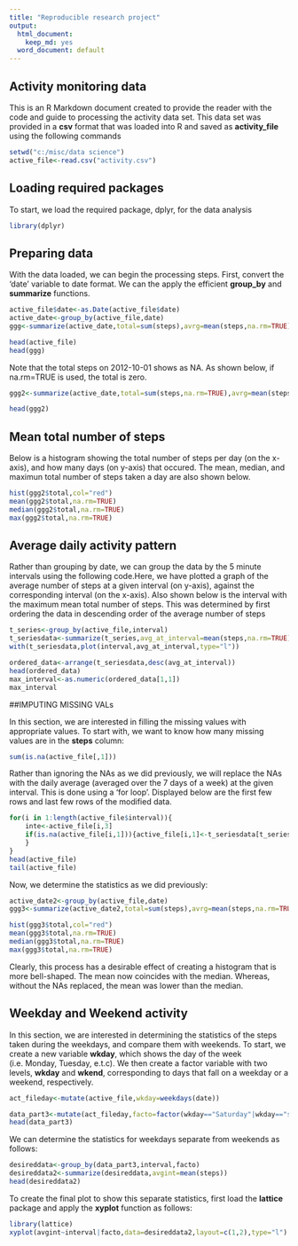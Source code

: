 ---
title: "Reproducible research project"
output:
  html_document: 
    keep_md: yes
  word_document: default
---

## Activity monitoring data

This is an R Markdown document created to provide the reader with the code and guide to processing the activity data set. This data set was provided in a **csv** format that was loaded into R and saved as **activity_file** using the following commands 


```{r load,echo=TRUE}
setwd("c:/misc/data science")
active_file<-read.csv("activity.csv")

```

## Loading required packages

To start, we load the required package, dplyr, for the data analysis
```{r loadpackage, echo=TRUE}
library(dplyr)
```
## Preparing data

With the data loaded, we can begin the processing steps. First, convert the 'date' variable to date format. We can the apply the efficient **group_by** and **summarize** functions.
```{r prep1, echo=TRUE}
active_file$date<-as.Date(active_file$date)
active_date<-group_by(active_file,date)
ggg<-summarize(active_date,total=sum(steps),avrg=mean(steps,na.rm=TRUE),maxi=max(steps),mini=min(steps))

head(active_file)
head(ggg)
```


Note that the total steps on 2012-10-01 shows as NA. As shown below, if na.rm=TRUE is used, the total is zero.
```{r prep2, echo=TRUE}

ggg2<-summarize(active_date,total=sum(steps,na.rm=TRUE),avrg=mean(steps,na.rm=TRUE),maxi=max(steps,na.rm=TRUE),mini=min(steps,na.rm=TRUE))

head(ggg2)
```

## Mean total number of steps

Below is a histogram showing the total number of steps per day (on the x-axis), and how many days (on y-axis) that occured. The mean, median, and maximun total number of steps taken a day are also shown below.

```{r plot1, echo=TRUE, dev='png'}

hist(ggg2$total,col="red")
mean(ggg2$total,na.rm=TRUE)
median(ggg2$total,na.rm=TRUE)
max(ggg2$total,na.rm=TRUE)
```

## Average daily activity pattern

Rather than grouping by date, we can group the data by the 5 minute intervals using the following code.Here, we have plotted a graph of the average number of steps at a given interval (on y-axis), against the corresponding interval (on the x-axis). Also shown below is the interval with the maximum mean total number of steps. This was determined by first ordering the data in descending order of the average number of steps

```{r plot2, echo=TRUE}

t_series<-group_by(active_file,interval)
t_seriesdata<-summarize(t_series,avg_at_interval=mean(steps,na.rm=TRUE))
with(t_seriesdata,plot(interval,avg_at_interval,type="l"))

ordered_data<-arrange(t_seriesdata,desc(avg_at_interval))
head(ordered_data)
max_interval<-as.numeric(ordered_data[1,1])
max_interval

```



##IMPUTING MISSING VALs

In this section, we are interested in filling the missing values with appropriate values. To start with, we want to know how many missing values are in the **steps** column:

```{r missingtotal, echo=TRUE}

sum(is.na(active_file[,1]))

```

Rather than ignoring the NAs as we did previously, we will replace the NAs with the daily average (averaged over the 7 days of a week) at the given interval. This is done using a 'for loop'. Displayed below are the first few rows and last few rows of the modified data.

```{r missing2, echo=TRUE}


for(i in 1:length(active_file$interval)){
	inte<-active_file[i,3]
	if(is.na(active_file[i,1])){active_file[i,1]<-t_seriesdata[t_seriesdata$interval==inte,2]
	}
}
head(active_file)
tail(active_file)
```

Now, we determine the statistics as we did previously:

```{r plot3, echo=TRUE, dev='png'}
active_date2<-group_by(active_file,date)
ggg3<-summarize(active_date2,total=sum(steps),avrg=mean(steps,na.rm=TRUE),maxi=max(steps),mini=min(steps))

hist(ggg3$total,col="red")
mean(ggg3$total,na.rm=TRUE)
median(ggg3$total,na.rm=TRUE)
max(ggg3$total,na.rm=TRUE)
```

Clearly, this process has a desirable effect of creating a histogram that is more bell-shaped. The mean now coincides with the median. Whereas, without the NAs replaced, the mean was lower than the median.


## Weekday and Weekend activity

In this section, we are interested in determining the statistics of the steps taken during the weekdays, and compare them with weekends. To start, we create a new variable **wkday**, which shows the day of the week (i.e. Monday, Tuesday, e.t.c). We then create a factor variable with two levels, **wkday** and **wkend**, corresponding to days that fall on a weekday or a weekend, respectively. 
```{r dayofweek, echo=TRUE}

act_fileday<-mutate(active_file,wkday=weekdays(date))

data_part3<-mutate(act_fileday,facto=factor(wkday=="Saturday"|wkday=="sunday",labels=c("wkday","wkend")))
head(data_part3)
```

We can determine the statistics for weekdays separate from weekends as follows:
```{r separated2, echo=TRUE}

desireddata<-group_by(data_part3,interval,facto)
desireddata2<-summarize(desireddata,avgint=mean(steps))
head(desireddata2)
```

To create the final plot to show this separate statistics, first load the **lattice** package and apply the **xyplot** function as follows:
```{r plot4, echo=TRUE, dev='png'}
library(lattice)
xyplot(avgint~interval|facto,data=desireddata2,layout=c(1,2),type="l")
```
